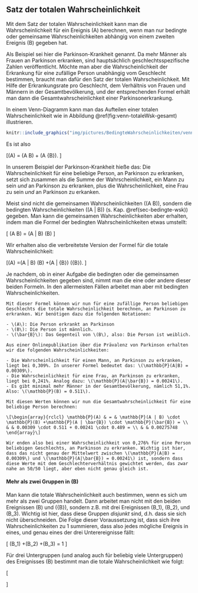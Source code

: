 ## Satz der totalen Wahrscheinlichkeit {#sec-totale-wsk}

Mit dem Satz der totalen Wahrscheinlichkeit kann man die Wahrscheinlichkeit für ein Ereignis \(A\) berechnen, wenn man nur bedingte oder gemeinsame Wahrscheinlichkeiten abhängig von einem zweiten Ereignis \(B\) gegeben hat.

Als Beispiel sei hier die Parkinson-Krankheit genannt. Da mehr Männer als Frauen an Parkinson erkranken, sind hauptsächlich geschlechtsspezifische Zahlen veröffentlicht. Möchte man aber die Wahrscheinlichkeit der Erkrankung für eine zufällige Person unabhängig vom Geschlecht bestimmen, braucht man dafür den Satz der totalen Wahrscheinlichkeit. Mit Hilfe der Erkrankungsrate pro Geschlecht, dem Verhältnis von Frauen und Männern in der Gesamtbevölkerung, und der entsprechenden Formel erhält man dann die Gesamtwahrscheinlichkeit einer Parkinsonerkrankung.

In einem Venn-Diagramm kann man das Aufteilen einer totalen Wahrscheinlichkeit wie in Abbildung \@ref(fig:venn-totaleWsk-gesamt) illustrieren.

```r
knitr::include_graphics("img/pictures/BedingteWahrscheinlichkeiten/venn_totaleWsk_gesamt.png")
```

Es ist also

\[\mathbb{P}(A) = \mathbb{P}(A \cap B) + \mathbb{P}(A \cap \bar{B}). \]

In unserem Beispiel der Parkinson-Krankheit hieße das: Die Wahrscheinlichkeit für eine beliebige Person, an Parkinson zu erkranken, setzt sich zusammen als die Summe der Wahrscheinlichkeit, ein Mann zu sein *und* an Parkinson zu erkranken, plus die Wahrscheinlichkeit, eine Frau zu sein *und* an Parkinson zu erkanken.

Meist sind nicht die gemeinsamen Wahrscheinlichkeiten \(\mathbb{P}(A \cap B)\), sondern die bedingten Wahrscheinlichkeiten \(\mathbb{P}(A | B)\) (s. Kap. \@ref(sec-bedingte-wsk)) gegeben. Man kann die gemeinsamen Wahrscheinlichkeiten aber erhalten, indem man die Formel der bedingten Wahrscheinlichkeiten etwas umstellt:

\[ \mathbb{P}(A \cap B) = \mathbb{P}(A | B) \cdot \mathbb{P}(B) \]

Wir erhalten also die verbreitetste Version der Formel für die totale Wahrscheinlichkeit:

\[\mathbb{P}(A) =\mathbb{P}(A | B) \cdot \mathbb{P}(B) +\mathbb{P}(A | \bar{B}) \cdot \mathbb{P}(\bar{B}). \]

Je nachdem, ob in einer Aufgabe die bedingten oder die gemeinsamen Wahrscheinlichkeiten gegeben sind, nimmt man die eine oder andere dieser beiden Formeln. In den allermeisten Fällen arbeitet man aber mit bedingten Wahrscheinlichkeiten.

```exercise
Mit dieser Formel können wir nun für eine zufällige Person beliebigen Geschlechts die totale Wahrscheinlichkeit berechnen, an Parkinson zu erkranken. Wir benötigen dazu die folgenden Notationen:

- \(A\): Die Person erkrankt an Parkinson
- \(B\): Die Person ist männlich.
- \(\bar{B}\): Das Gegenteil von \(B\), also: Die Person ist weiblich.

Aus einer Onlinepublikation über die Prävalenz von Parkinson erhalten wir die folgenden Wahrscheinlichkeiten:

- Die Wahrscheinlichkeit für einen Mann, an Parkinson zu erkranken, liegt bei 0,309%. In unserer Formel bedeutet das: \(\mathbb{P}(A|B) = 0.00309\).
- Die Wahrscheinlichkeit für eine Frau, an Parkinson zu erkranken, liegt bei 0,241%. Analog dazu: \(\mathbb{P}(A|\bar{B}) = 0.00241\).
- Es gibt minimal mehr Männer in der Gesamtbevölkerung, nämlich 51,1%. Also: \(\mathbb{P}(B) = 0.511\).

```

```solution
Mit diesen Werten können wir nun die Gesamtwahrscheinlichkeit für eine beliebige Person berechnen:

\[\begin{array}{rclcl} \mathbb{P}(A) & = & \mathbb{P}(A | B) \cdot \mathbb{P}(B) +\mathbb{P}(A | \bar{B}) \cdot \mathbb{P}(\bar{B}) = \\ & & 0.00309 \cdot 0.511 + 0.00241 \cdot 0.489 = \\ & & 0.00275748 \end{array}\]

Wir enden also bei einer Wahrscheinlichkeit von 0,276% für eine Person beliebigen Geschlechts, an Parkinson zu erkranken. Wichtig ist hier, dass das nicht genau der Mittelwert zwischen \(\mathbb{P}(A|B) = 0.00309\) und \(\mathbb{P}(A|\bar{B}) = 0.00241\) ist, sondern dass diese Werte mit dem Geschlechterverhältnis gewichtet werden, das zwar nahe an 50/50 liegt, aber eben nicht genau gleich ist.
```

#### Mehr als zwei Gruppen in \(B\) {-}

Man kann die totale Wahrscheinlichkeit auch bestimmen, wenn es sich um mehr als zwei Gruppen handelt. Dann arbeitet man nicht mit den beiden Ereignissen \(B\) und \(\bar{B}\), sondern z.B. mit drei Ereignissen \(B_1\), \(B_2\), und \(B_3\). Wichtig ist hier, dass diese Gruppen *disjunkt* sind, d.h. dass sie sich nicht überschneiden. Die Folge dieser Voraussetzung ist, dass sich ihre Wahrscheinlichkeiten zu 1 summieren, dass also jedes mögliche Ereignis in eines, und genau eines der drei Unterereignisse fällt:

\[ \mathbb{P}(B_1) +\mathbb{P}(B_2) +\mathbb{P}(B_3) = 1 \]

Für drei Untergruppen (und analog auch für beliebig viele Untergruppen) des Ereignisses \(B\) bestimmt man die totale Wahrscheinlichkeit wie folgt:

\[ \begin{array}{rclcl} \mathbb{P}(A) & = & \mathbb{P}(A|B_1)\cdot \mathbb{P}(B_1) + \\ & &\mathbb{P}(A|B_2)\cdot \mathbb{P}(B_2) + \\ & &\mathbb{P}(A|B_3)\cdot \mathbb{P}(B_3) \end{array} \]